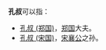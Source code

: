 '''孔叔'''可以指：
* [[孔叔_(郑国)|孔叔 (郑国)]]，[[郑国|郑国]]大夫。
* [[孔叔_(宋国)|孔叔 (宋国)]]，[[宋襄公|宋襄公]]之孙。

{{消歧义|Cat=二字人名消歧義}}